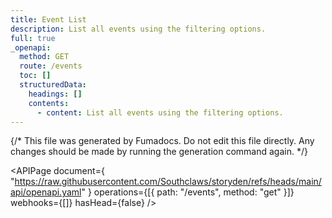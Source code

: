 ```yaml
---
title: Event List
description: List all events using the filtering options.
full: true
_openapi:
  method: GET
  route: /events
  toc: []
  structuredData:
    headings: []
    contents:
      - content: List all events using the filtering options.
---
```


{/* This file was generated by Fumadocs. Do not edit this file directly. Any changes should be made by running the generation command again. */}

<APIPage
  document={
    "https://raw.githubusercontent.com/Southclaws/storyden/refs/heads/main/api/openapi.yaml"
  }
  operations={[{ path: "/events", method: "get" }]}
  webhooks={[]}
  hasHead={false}
/>
